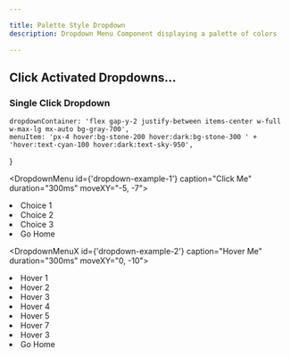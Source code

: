 ```yaml
---

title: Palette Style Dropdown
description: Dropdown Menu Component displaying a palette of colors

---
```


## Click Activated Dropdowns...

### Single Click Dropdown

	dropdownContainer: 'flex gap-y-2 justify-between items-center w-full w-max-lg mx-auto bg-gray-700',
	menuItem: 'px-4 hover:bg-stone-200 hover:dark:bg-stone-300 ' +
	'hover:text-cyan-100 hover:dark:text-sky-950',
}



<div id='dropdownContainer' class={tw.dropdownContainer} style="margin-top:0;">

<PaletteMenu id='twColors'>
</PaletteMenu>

<DropdownMenu id={'dropdown-example-1'} caption="Click Me" duration="300ms" moveXY="-5, -7">
   <li class={tw.menuItem} script={hs}>Choice 1</li>
   <li class={tw.menuItem} script={hs}>Choice 2</li>
   <li class={tw.menuItem} script={hs}>Choice 3</li>
   <li class={tw.menuItem} script="on click trigger closeDropdown then settle then go to url '/' ">Go Home</li>
</DropdownMenu>

<DropdownMenuX  id={'dropdown-example-2'} caption="Hover Me" duration="300ms" moveXY="0, -10">
   <li class={tw.menuItem} script={hs}>Hover 1</li>
   <li class={tw.menuItem} script={hs}>Hover 2</li>
   <li class={tw.menuItem} script={hs}>Hover 3</li>
   <li class={tw.menuItem} script={hs}>Hover 4</li>
   <li class={tw.menuItem} script={hs}>Hover 5</li>
   <li class={tw.menuItem} script={hs}>Hover 7</li>
   <li class={tw.menuItem} script={hs}>Hover 3</li>
   <li class={tw.menuItem} script="on click trigger closeDropdown then settle then go to url '/' ">Go Home</li>
</DropdownMenuX>




</div>





